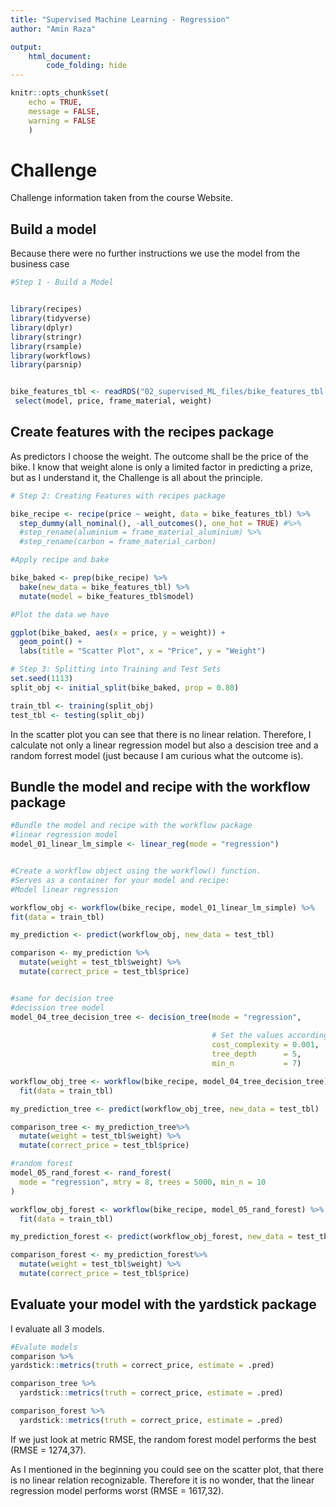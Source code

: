 ```yaml
---
title: "Supervised Machine Learning - Regression"
author: "Amin Raza"

output: 
    html_document:
        code_folding: hide
---
```


```r
knitr::opts_chunk$set(
    echo = TRUE,
    message = FALSE,
    warning = FALSE
    )
```

# Challenge

Challenge information taken from the course Website.

## Build a model

Because there were no further instructions we use the model from the business case

```r
#Step 1 - Build a Model


library(recipes)
library(tidyverse)
library(dplyr)
library(stringr)
library(rsample)
library(workflows)
library(parsnip)


bike_features_tbl <- readRDS("02_supervised_ML_files/bike_features_tbl.rds") %>%
 select(model, price, frame_material, weight) 
```

## Create features with the recipes package

As predictors I choose the weight. The outcome shall be the price of the bike.
I know that weight alone is only a limited factor in predicting a prize, 
but as I understand it, the Challenge is all about the principle.

```r
# Step 2: Creating Features with recipes package

bike_recipe <- recipe(price ~ weight, data = bike_features_tbl) %>%
  step_dummy(all_nominal(), -all_outcomes(), one_hot = TRUE) #%>%
  #step_rename(aluminium = frame_material_aluminium) %>%
  #step_rename(carbon = frame_material_carbon)

#Apply recipe and bake

bike_baked <- prep(bike_recipe) %>%
  bake(new_data = bike_features_tbl) %>%
  mutate(model = bike_features_tbl$model)

#Plot the data we have

ggplot(bike_baked, aes(x = price, y = weight)) +
  geom_point() +
  labs(title = "Scatter Plot", x = "Price", y = "Weight")

# Step 3: Splitting into Training and Test Sets
set.seed(1113)
split_obj <- initial_split(bike_baked, prop = 0.80)

train_tbl <- training(split_obj)
test_tbl <- testing(split_obj)
```
In the scatter plot you can see that there is no linear relation. 
Therefore, I calculate not only a linear regression model but also a descision tree and a random forrest model (just because I am curious what the outcome is).

## Bundle the model and recipe with the workflow package

```r
#Bundle the model and recipe with the workflow package
#linear regression model
model_01_linear_lm_simple <- linear_reg(mode = "regression")


#Create a workflow object using the workflow() function. 
#Serves as a container for your model and recipe:
#Model linear regression

workflow_obj <- workflow(bike_recipe, model_01_linear_lm_simple) %>%
fit(data = train_tbl)

my_prediction <- predict(workflow_obj, new_data = test_tbl)

comparison <- my_prediction %>%
  mutate(weight = test_tbl$weight) %>%
  mutate(correct_price = test_tbl$price)


#same for decision tree
#decission tree model
model_04_tree_decision_tree <- decision_tree(mode = "regression",
                                             
                                             # Set the values accordingly to get started
                                             cost_complexity = 0.001,
                                             tree_depth      = 5,
                                             min_n           = 7)

workflow_obj_tree <- workflow(bike_recipe, model_04_tree_decision_tree) %>%
  fit(data = train_tbl)

my_prediction_tree <- predict(workflow_obj_tree, new_data = test_tbl)

comparison_tree <- my_prediction_tree%>%
  mutate(weight = test_tbl$weight) %>%
  mutate(correct_price = test_tbl$price)

#random forest
model_05_rand_forest <- rand_forest(
  mode = "regression", mtry = 8, trees = 5000, min_n = 10
)

workflow_obj_forest <- workflow(bike_recipe, model_05_rand_forest) %>%
  fit(data = train_tbl)

my_prediction_forest <- predict(workflow_obj_forest, new_data = test_tbl)

comparison_forest <- my_prediction_forest%>%
  mutate(weight = test_tbl$weight) %>%
  mutate(correct_price = test_tbl$price)
```

## Evaluate your model with the yardstick package

I evaluate all 3 models.

```r
#Evalute models
comparison %>%
yardstick::metrics(truth = correct_price, estimate = .pred)

comparison_tree %>%
  yardstick::metrics(truth = correct_price, estimate = .pred)

comparison_forest %>%
  yardstick::metrics(truth = correct_price, estimate = .pred)
```

If we just look at metric RMSE, the random forest model performs the best (RMSE = 1274,37).

As I mentioned in the beginning you could see on the scatter plot, 
that there is no linear relation recognizable. Therefore it is no wonder, that
the linear regression model performs worst (RMSE = 1617,32).



